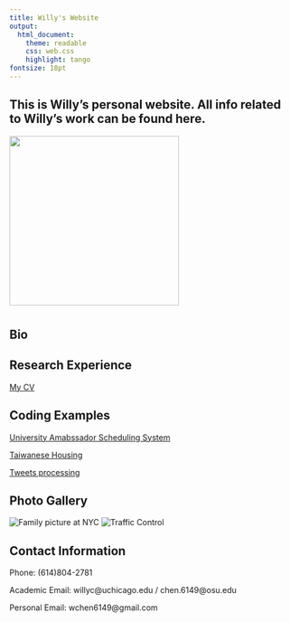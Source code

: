 ```yaml
---
title: Willy's Website
output: 
  html_document:
    theme: readable
    css: web.css
    highlight: tango
fontsize: 18pt
---
```

## This is Willy's personal website. All info related to Willy's work can be found here.
![](IMG_1288.jpg){#id .class width=300px height=300px}

# {.tabset .tabset-fade .tabset-pills}

## Bio


## Research Experience
[My CV](https://willythewoo.github.io/WillyTheWoo/cvWillyChen.pdf)


## Coding Examples 

[University Amabssador Scheduling System](https://willythewoo.github.io/WillyTheWoo/coding/Ambassador_Schedule)

[Taiwanese Housing](https://willythewoo.github.io/WillyTheWoo/coding/Taiwan_housing)

[Tweets processing](https://willythewoo.github.io/WillyTheWoo/coding/twitter)

## Photo Gallery

![Family picture at NYC](images/_DSC5702.jpg)
![Traffic Control](images/_DSC7439.jpg)

## Contact Information
Phone: (614)804-2781

Academic Email: willyc@uchicago.edu / chen.6149@osu.edu

Personal Email: wchen6149@gmail.com
